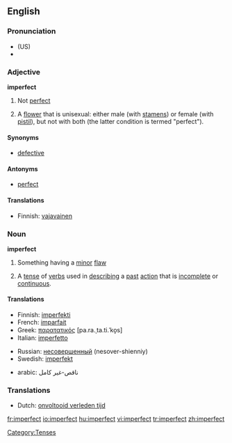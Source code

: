 ==English==

===Pronunciation===
*(US) {{IPA|ɪmˈpɝːfɪkt,  ɪmˈpɝːfɛkt}}
*{{audio|en-us-imperfect.ogg|Audio (US)}}


===Adjective===
'''imperfect'''

# Not [[perfect]]
# {{botany}} A [[flower]] that is unisexual: either male (with [[stamen]]s) or female (with [[pistil]]), but not with both (the latter condition is termed "perfect").

====Synonyms====
*[[defective]]

====Antonyms====
*[[perfect]]

====Translations====
*Finnish: [[vajavainen]]

===Noun===
'''imperfect'''

# Something having a [[minor]] [[flaw]]
# {{grammar}} A [[tense]] of [[verbs]] used in [[describing]] a [[past]] [[action]] that is [[incomplete]] or [[continuous]].

====Translations====
{{top}}
*Finnish: [[imperfekti]]
*French: [[imparfait]] {{m}}
*Greek: [[παρατατικός]] [pa.ra.ˌta.ti.ˈko̞s] {{m}}
*Italian: [[imperfetto]] {{m}}
{{mid}}
*Russian: [[несовершенный]] (nesover-shienniy) {{m}}
*Swedish: [[imperfekt]]
{{bottom}}
*arabic: ناقص-غير كامل

===Translations===
{{rfc-level|Translations at L3+ (AutoFormat would have corrected level of Translations)}}
<!-- Translations to which?! -->
*Dutch: [[onvoltooid verleden tijd]] {{m}}

[[Category:Tenses]]

[[fr:imperfect]]
[[io:imperfect]]
[[hu:imperfect]]
[[vi:imperfect]]
[[tr:imperfect]]
[[zh:imperfect]]
